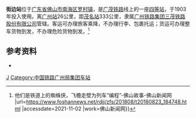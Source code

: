 {{Infobox China railway station
|车站名称=街边站
|图片=
|图片介绍=
|车站拼音={{lang|la|Jiē Biān Zhàn}}
|英文名称={{lang|en|Jiebian Railway Station}}
|车站代码=24044<ref>{{cite book|title=中华人民共和国铁路车站代码（GB/T 10302-2010）|publisher=中国标准出版社|year=2010|isbn=155066140495|ignore-isbn-error=true|pages=18}}</ref>
|电报码 = 
|拼音码 = 
|车站类型=客运
|车站位置=[[广东省|广东省]][[佛山市|佛山市]][[南海区|南海区]][[罗村镇|罗村镇]]
|坐标=
|归属=[[广州铁路集团|广州铁路集团]]
|使用状态=使用中
|线路=[[广茂铁路|广茂铁路]]
|车站等级=[[四等站_(中国大陆)|四等站]]
|月台数目=
|網站=
}}

'''街边站'''位于[[广东省|广东省]][[佛山市|佛山市]][[南海区|南海区]][[罗村镇|罗村镇]]，是[[广茂铁路|广茂铁路]]线上的一座[[四等站|四等站]]，于1903年投入使用。离[[广州站|广州站]]26公里，距[[茂名站|茂名站]]333公里，隶属[[广州铁路集团|广州铁路集团]][[三茂铁路股份有限公司|三茂铁路股份有限公司]]管辖。客运可办理旅客乘降，不办理行李、包裹托运；货运可办理整车货物到发，不办理危险货物到发。<ref>{{cite news |title=佛山故事 {{!}} 他们是铁道上的蜘蛛侠，飞檐走壁为列车“编程”-佛山故事-佛山新闻网 |url=https://www.foshannews.net/rdjj/zfs/201808/t20180823_184748.html |accessdate=2021-11-02 |work=佛山新闻网}}</ref>

==参考资料==
{{reflist}}
*{{Citation 
|author =孙本祥
|year=2003年
|title=《中国铁路站名词典》
|publisher=中国铁道出版社
|isbn=7-113-03941-3
|page=467页
}}

{{广茂铁路}}
{{China-rail-stub}}

[[Category:南海区铁路车站|J]]
[[Category:中国铁路广州局集团车站|Category:中国铁路广州局集团车站]]